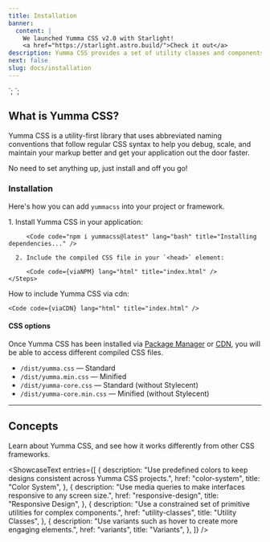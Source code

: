 ```yaml
---
title: Installation
banner:
  content: |
    We launched Yumma CSS v2.0 with Starlight!
    <a href="https://starlight.astro.build/">Check it out</a>
description: Yumma CSS provides a set of utility classes and components to help you ship and build applications faster, whether you're designing static pages or dynamic components.
next: false
slug: docs/installation
---
```


<link rel="stylesheet" href="/dist/yumma-core.min.css">`;

<link href="https://cdn.jsdelivr.net/gh/yumma-lib/yumma-css@latest/dist/yumma.min.css" rel="stylesheet" crossorigin="anonymous">`;

## What is Yumma CSS?

Yumma CSS is a utility-first library that uses abbreviated naming conventions that follow regular CSS syntax to help you debug, scale, and maintain your markup better and get your application out the door faster.

No need to set anything up, just install and off you go!

### Installation

Here's how you can add `yummacss` into your project or framework.

<Tabs>
  <TabItem label="Package Manager" icon="seti:npm">
    <Steps>
      1. Install Yumma CSS in your application:

         <Code code="npm i yummacss@latest" lang="bash" title="Installing dependencies..." />

      2. Include the compiled CSS file in your `<head>` element:

         <Code code={viaNPM} lang="html" title="index.html" />
    </Steps>

  </TabItem>

<TabItem label="Framework Guides" icon="open-book">
  <ShowcaseText
    entries={[
      {
        description: "Coming soon",
        title: "Angular",
      },
      {
        description: "Coming soon",
        title: "Astro",
      },
      {
        description: "An advanced React framework.",
        href: "guides/nextjs",
        title: "Next.js",
      },
      {
        description: "Library for interactive UIs.",
        href: "guides/react",
        title: "React",
      },
      {
        description: "Coming soon",
        title: "Svelte",
      },
      {
        description: "Coming soon",
        title: "Vite",
      },
      {
        description: "Coming soon",
        title: "Vue",
      },
      {
        description: "Dynamic server-side web apps.",
        href: "guides/dotnet",
        title: ".NET",
      },
    ]}
  />
</TabItem>

  <TabItem label="Play CDN" icon="seti:html">
    How to include Yumma CSS via cdn:

    <Code code={viaCDN} lang="html" title="index.html" />

  </TabItem>
</Tabs>

#### CSS options

Once Yumma CSS has been installed via [Package Manager](https://www.npmjs.com/package/yummacss) or [CDN](https://www.jsdelivr.com/package/npm/yummacss), you will be able to access different compiled CSS files.

- `/dist/yumma.css` — Standard
- `/dist/yumma.min.css` — Minified
- `/dist/yumma-core.css` — Standard (without Stylecent)
- `/dist/yumma-core.min.css` — Minified (without Stylecent)

---

## Concepts

Learn about Yumma CSS, and see how it works differently from other CSS frameworks.

<ShowcaseText
  entries={[
    {
      description:
        "Use predefined colors to keep designs consistent across Yumma CSS projects.",
      href: "color-system",
      title: "Color System",
    },
    {
      description:
        "Use media queries to make interfaces responsive to any screen size.",
      href: "responsive-design",
      title: "Responsive Design",
    },
    {
      description:
        "Use a constrained set of primitive utilities for complex components.",
      href: "utility-classes",
      title: "Utility Classes",
    },
    {
      description:
        "Use variants such as hover to create more engaging elements.",
      href: "variants",
      title: "Variants",
    },
  ]}
/>
